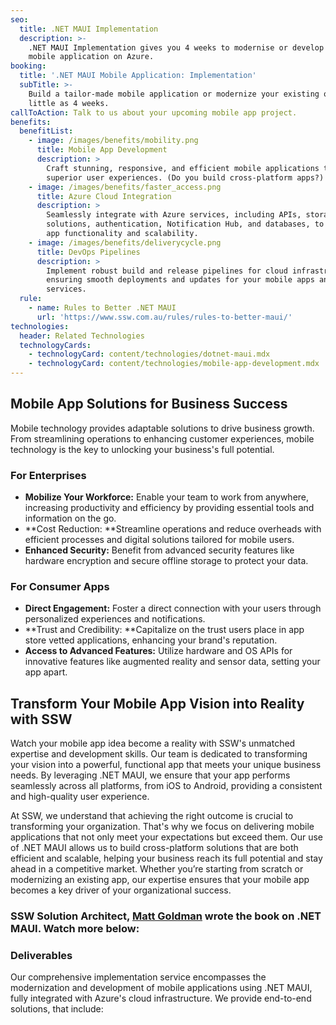 ```yaml
---
seo:
  title: .NET MAUI Implementation
  description: >-
    .NET MAUI Implementation gives you 4 weeks to modernise or develop your
    mobile application on Azure.
booking:
  title: '.NET MAUI Mobile Application: Implementation'
  subTitle: >-
    Build a tailor-made mobile application or modernize your existing one in as
    little as 4 weeks.
callToAction: Talk to us about your upcoming mobile app project.
benefits:
  benefitList:
    - image: /images/benefits/mobility.png
      title: Mobile App Development
      description: >
        Craft stunning, responsive, and efficient mobile applications that offer
        superior user experiences. (Do you build cross-platform apps?)
    - image: /images/benefits/faster_access.png
      title: Azure Cloud Integration
      description: >
        Seamlessly integrate with Azure services, including APIs, storage
        solutions, authentication, Notification Hub, and databases, to enhance
        app functionality and scalability.
    - image: /images/benefits/deliverycycle.png
      title: DevOps Pipelines
      description: >
        Implement robust build and release pipelines for cloud infrastructure,
        ensuring smooth deployments and updates for your mobile apps and backend
        services.
  rule:
    - name: Rules to Better .NET MAUI
      url: 'https://www.ssw.com.au/rules/rules-to-better-maui/'
technologies:
  header: Related Technologies
  technologyCards:
    - technologyCard: content/technologies/dotnet-maui.mdx
    - technologyCard: content/technologies/mobile-app-development.mdx
---
```


## Mobile App Solutions for Business Success

Mobile technology provides adaptable solutions to drive business growth. From streamlining operations to enhancing customer experiences, mobile technology is the key to unlocking your business's full potential.

### For Enterprises

* **Mobilize Your Workforce:** Enable your team to work from anywhere, increasing productivity and efficiency by providing essential tools and information on the go.
* **Cost Reduction: **Streamline operations and reduce overheads with efficient processes and digital solutions tailored for mobile users.
* **Enhanced Security:** Benefit from advanced security features like hardware encryption and secure offline storage to protect your data.

### For Consumer Apps

* **Direct Engagement:** Foster a direct connection with your users through personalized experiences and notifications.
* **Trust and Credibility: **Capitalize on the trust users place in app store vetted applications, enhancing your brand's reputation.
* **Access to Advanced Features:** Utilize hardware and OS APIs for innovative features like augmented reality and sensor data, setting your app apart.

## Transform Your Mobile App Vision into Reality with SSW

Watch your mobile app idea become a reality with SSW's unmatched expertise and development skills. Our team is dedicated to transforming your vision into a powerful, functional app that meets your unique business needs. By leveraging .NET MAUI, we ensure that your app performs seamlessly across all platforms, from iOS to Android, providing a consistent and high-quality user experience.

At SSW, we understand that achieving the right outcome is crucial to transforming your organization. That's why we focus on delivering mobile applications that not only meet your expectations but exceed them. Our use of .NET MAUI allows us to build cross-platform solutions that are both efficient and scalable, helping your business reach its full potential and stay ahead in a competitive market. Whether you’re starting from scratch or modernizing an existing app, our expertise ensures that your mobile app becomes a key driver of your organizational success.

<VideoEmbed url="https://www.youtube.com/watch?v=2IoFI3tCN5g" caption="MAUI – Do you build cross-platform mobile apps with .NET MAUI ? (for iOS and Android) (5 mins)" />

### SSW Solution Architect, [Matt Goldman](https://ssw.com.au/people/matt-goldman/ "Matt's People Page") wrote the book on .NET MAUI. Watch more below:

<VideoEmbed url="https://www.youtube.com/watch?v=mbkx9WpAKGs" caption="Building Cross-Platform Apps Made Easy with .NET MAUI in Action with Matt Goldman (2 mins)" />

### Deliverables

Our comprehensive implementation service encompasses the modernization and development of mobile applications using .NET MAUI, fully integrated with Azure's cloud infrastructure. We provide end-to-end solutions, that include:
